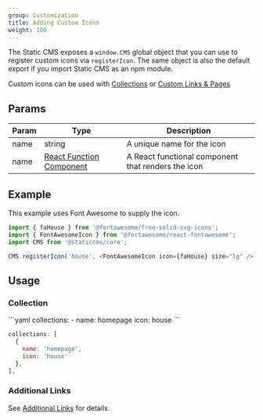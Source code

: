```yaml
---
group: Customization
title: Adding Custom Icons
weight: 100
---
```


The Static CMS exposes a `window.CMS` global object that you can use to register custom icons via `registerIcon`. The same object is also the default export if you import Static CMS as an npm module.

Custom icons can be used with [Collections](/docs/collection-overview) or [Custom Links & Pages](/docs/additional-links)

## Params

| Param | Type                                                                           | Description                                        |
| ----- | ------------------------------------------------------------------------------ | -------------------------------------------------- |
| name  | string                                                                         | A unique name for the icon                         |
| name  | [React Function Component](https://reactjs.org/docs/components-and-props.html) | A React functional component that renders the icon |

## Example

This example uses Font Awesome to supply the icon.

```js
import { faHouse } from '@fortawesome/free-solid-svg-icons';
import { FontAwesomeIcon } from '@fortawesome/react-fontawesome';
import CMS from '@staticcms/core';

CMS.registerIcon('house', <FontAwesomeIcon icon={faHouse} size="lg" />);
```

## Usage

### Collection

<CodeTabs>
```yaml
collections:
  - name: homepage
    icon: house
```

```js
collections: [
  {
    name: 'homepage',
    icon: 'house'
  },
],
```

</CodeTabs>

### Additional Links

See [Additional Links](/docs/additional-links#examples) for details.
